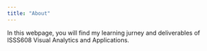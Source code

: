 ```yaml
---
title: "About"
---
```


In this webpage, you will find my learning jurney and deliverables of ISSS608 Visual Analytics and Applications.